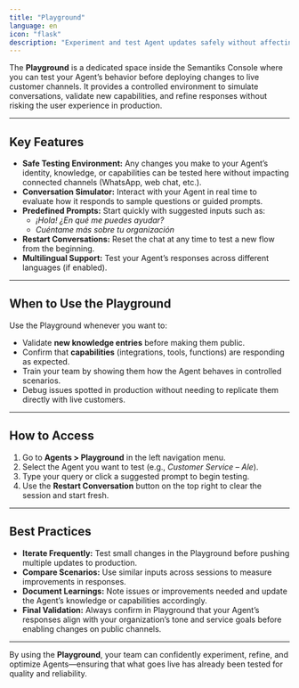 ```yaml
---
title: "Playground"
language: en
icon: "flask"
description: "Experiment and test Agent updates safely without affecting live channels."
---
```


The **Playground** is a dedicated space inside the Semantiks Console where you can test your Agent’s behavior before deploying changes to live customer channels. It provides a controlled environment to simulate conversations, validate new capabilities, and refine responses without risking the user experience in production.

---

## Key Features

- **Safe Testing Environment:** Any changes you make to your Agent’s identity, knowledge, or capabilities can be tested here without impacting connected channels (WhatsApp, web chat, etc.).
- **Conversation Simulator:** Interact with your Agent in real time to evaluate how it responds to sample questions or guided prompts.
- **Predefined Prompts:** Start quickly with suggested inputs such as:
  - *¡Hola! ¿En qué me puedes ayudar?*  
  - *Cuéntame más sobre tu organización*
- **Restart Conversations:** Reset the chat at any time to test a new flow from the beginning.
- **Multilingual Support:** Test your Agent’s responses across different languages (if enabled).

---

## When to Use the Playground

Use the Playground whenever you want to:

- Validate **new knowledge entries** before making them public.
- Confirm that **capabilities** (integrations, tools, functions) are responding as expected.
- Train your team by showing them how the Agent behaves in controlled scenarios.
- Debug issues spotted in production without needing to replicate them directly with live customers.

---

## How to Access

1. Go to **Agents > Playground** in the left navigation menu.  
2. Select the Agent you want to test (e.g., *Customer Service – Ale*).  
3. Type your query or click a suggested prompt to begin testing.  
4. Use the **Restart Conversation** button on the top right to clear the session and start fresh.  

---

## Best Practices

- **Iterate Frequently:** Test small changes in the Playground before pushing multiple updates to production.  
- **Compare Scenarios:** Use similar inputs across sessions to measure improvements in responses.  
- **Document Learnings:** Note issues or improvements needed and update the Agent’s knowledge or capabilities accordingly.  
- **Final Validation:** Always confirm in Playground that your Agent’s responses align with your organization’s tone and service goals before enabling changes on public channels.  

---

By using the **Playground**, your team can confidently experiment, refine, and optimize Agents—ensuring that what goes live has already been tested for quality and reliability.
